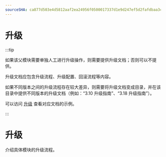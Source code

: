 ```yaml
---
sourceSHA: ca877d503e4d5812aaf2ea24956f0500017337d1e9d247ef5d2fafdbaa3cbd04
---
```


# 升级

:::tip

如果该父模块需要单独人工进行升级操作，则需要提供升级文档；否则可以不提供。

升级文档应包含升级流程、升级配置、回滚流程等内容。

如果不同版本之间的升级流程存在较大差异，则需要将升级文档变成目录，并在该目录中提供不同版本的升级文档（例如：“3.10 升级指南”、“3.18 升级指南”）。

可以访问 [升级](https://product-doc-guide.alauda.cn/template/upgrade/example.html) 查看对应文档的示例。

:::

# 升级

介绍具体模块的升级流程。
